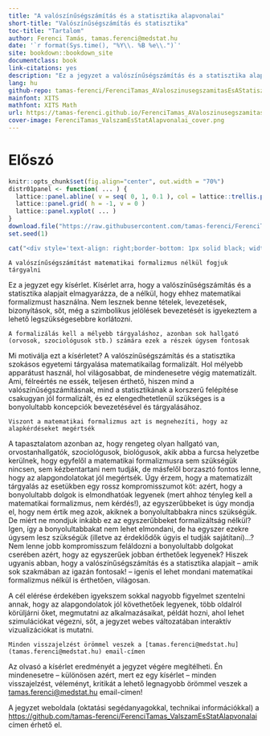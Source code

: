 ```yaml
--- 
title: "A valószínűségszámítás és a statisztika alapvonalai"
short-title: "Valószínűségszámítás és statisztika"
toc-title: "Tartalom"
author: Ferenci Tamás, tamas.ferenci@medstat.hu
date: '`r format(Sys.time(), "%Y\\. %B %e\\.")`'
site: bookdown::bookdown_site
documentclass: book
link-citations: yes
description: "Ez a jegyzet a valószínűségszámítás és a statisztika alapjait igyekszik bemutatni, képletek, levezetések, matematikai formalizmusok nélkül. Azok számára, akiknek a matematikai formalizmus nem kell, de az alapgondolatokat szeretnék jól érteni."
lang: hu
github-repo: tamas-ferenci/FerenciTamas_AValoszinusegszamitasEsAStatisztikaAlapvonalai
mainfont: XITS
mathfont: XITS Math
url: https://tamas-ferenci.github.io/FerenciTamas_AValoszinusegszamitasEsAStatisztikaAlapvonalai/
cover-image: FerenciTamas_ValszamEsStatAlapvonalai_cover.png
---
```


# Előszó {-}

```r
knitr::opts_chunk$set(fig.align="center", out.width = "70%")
distr01panel <- function( ... ) {
  lattice::panel.abline( v = seq( 0, 1, 0.1 ), col = lattice::trellis.par.get("reference.line")$col )
  lattice::panel.grid( h = -1, v = 0 )
  lattice::panel.xyplot( ... )
}
download.file("https://raw.githubusercontent.com/tamas-ferenci/FerenciTamas_AValoszinusegszamitasEsAStatisztikaAlapvonalai/master/FerenciTamas_ValszamEsStatAlapvonalai_cover.png", "./docs/FerenciTamas_ValszamEsStatAlapvonalai_cover.png", mode = "wb")
set.seed(1)
```

<!--
\epigraph{Ez a visszavezetés a lényege a [...] megoldásnak, nem a képlet.}{\textit{Péter Rózsa}\\ \textsc{Játék a végtelennel}}

```r
cat("<div style='text-align: right;border-bottom: 1px solid black; width: 35%;margin-left:auto; margin-right:0'>Ez a visszavezetés a lényege a [...] megoldásnak, nem a képlet.</div><div style='text-align: right; width:35%;margin-left:auto;margin-right:0'><i>Péter Rózsa</i><br><p style='font-variant:small-caps'>Játék a végtelennel</p></div><br>")
```
-->

\epigraph{Ez a visszavezetés a lényege a [...] megoldásnak, nem a képlet.}{\textit{Péter Rózsa}}

```r
cat("<div style='text-align: right;border-bottom: 1px solid black; width: 35%;margin-left:auto; margin-right:0'>Ez a visszavezetés a lényege a [...] megoldásnak, nem a képlet.</div><div style='text-align: right; width:35%;margin-left:auto;margin-right:0'><i>Péter Rózsa</i></div><br>")
```

```block
A valószínűségszámítást matematikai formalizmus nélkül fogjuk tárgyalni
```

Ez a jegyzet egy kísérlet. Kísérlet arra, hogy a valószínűségszámítás és a statisztika alapjait elmagyarázza, de a nélkül, hogy ehhez matematikai formalizmust használna. Nem lesznek benne tételek, levezetések, bizonyítások, sőt, még a szimbolikus jelölések bevezetését is igyekeztem a lehető legszükségesebbre korlátozni.

```block
A formalizálás kell a mélyebb tárgyaláshoz, azonban sok hallgató (orvosok, szociológusok stb.) számára ezek a részek úgysem fontosak
```

Mi motiválja ezt a kísérletet? A valószínűségszámítás és a statisztika szokásos egyetemi tárgyalása matematikailag formalizált. Hol mélyebb apparátust használ, hol világosabbat, de mindenesetre végig matematizált. Ami, félreértés ne essék, teljesen érthető, hiszen mind a valószínűségszámításnak, mind a statisztikának a korszerű felépítése csakugyan jól formalizált, és ez elengedhetetlenül szükséges is a bonyolultabb koncepciók bevezetésével és tárgyalásához.

```block
Viszont a matematikai formalizmus azt is megnehezíti, hogy az alapkérdéseket megértsék
```

A tapasztalatom azonban az, hogy rengeteg olyan hallgató van, orvostanhallgatók, szociológusok, biológusok, akik abba a furcsa helyzetbe kerülnek, hogy egyfelől a matematikai formalizmusra sem szükségük nincsen, sem kézbentartani nem tudják, de másfelől borzasztó fontos lenne, hogy az alapgondolatokat jól megértsék. Úgy érzem, hogy a matematizált tárgyalás az esetükben egy rossz kompromisszumot köt: azért, hogy a bonyolultabb dolgok is elmondhatóak legyenek (mert ahhoz tényleg kell a matematikai formalizmus, nem kérdés!), az egyszerűbbeket is úgy mondja el, hogy nem értik meg azok, akiknek a bonyolultabbakra nincs szükségük. De miért ne mondjuk inkább ez az egyszerűbbeket formalizáltság nélkül? Igen, így a bonyolultabbakat nem lehet elmondani, de ha egyszer ezekre úgysem lesz szükségük (illetve az érdeklődők úgyis el tudják sajátítani)...? Nem lenne jobb kompromisszum feláldozni a bonyolultabb dolgokat cserében azért, hogy az egyszerűek jobban érthetőek legyenek? Hiszek ugyanis abban, hogy a valószínűségszámítás és a statisztika alapjait -- amik sok szakmában az igazán fontosak! -- igenis el lehet mondani matematikai formalizmus nélkül is érthetően, világosan.

A cél elérése érdekében igyekszem sokkal nagyobb figyelmet szentelni annak, hogy az alapgondolatok jól követhetőek legyenek, több oldalról körüljárni őket, megmutatni az alkalmazásaikat, példát hozni, ahol lehet szimulációkat végezni, sőt, a jegyzet webes változatában interaktív vizualizációkat is mutatni.

```block
Minden visszajelzést örömmel veszek a [tamas.ferenci@medstat.hu](tamas.ferenci@medstat.hu) email-címen
```

Az olvasó a kísérlet eredményét a jegyzet végére megítélheti. Én mindenesetre -- különösen azért, mert ez egy kísérlet -- minden visszajelzést, véleményt, kritikát a lehető legnagyobb örömmel veszek a [tamas.ferenci@medstat.hu](tamas.ferenci@medstat.hu) email-címen!

A jegyzet weboldala (oktatási segédanyagokkal, technikai információkkal) a [https://github.com/tamas-ferenci/FerenciTamas_ValszamEsStatAlapvonalai](https://github.com/tamas-ferenci/FerenciTamas_ValszamEsStatAlapvonalai) címen érhető el.
